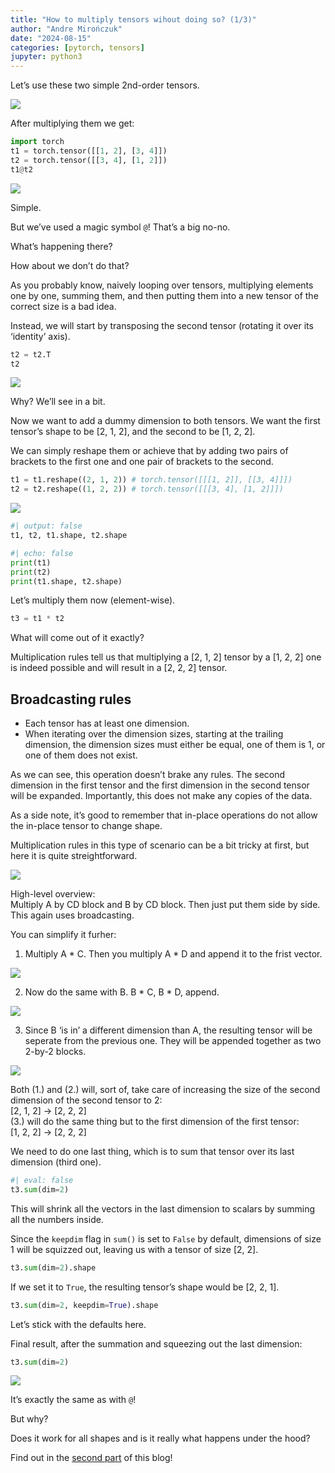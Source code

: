 ```yaml
---
title: "How to multiply tensors wihout doing so? (1/3)"
author: "Andre Mirończuk"
date: "2024-08-15"
categories: [pytorch, tensors]
jupyter: python3
---
```


Let's use these two simple 2nd-order tensors.

![](./simple_tensors.png){fig-align="center"}

After multiplying them we get:

```python
import torch
t1 = torch.tensor([[1, 2], [3, 4]])
t2 = torch.tensor([[3, 4], [1, 2]])
t1@t2
```

![](./simple_matmul.png){fig-align="center"}

Simple.

But we've used a magic symbol `@`! That's a big no-no.

What's happening there?

How about we don't do that?

As you probably know, naively looping over tensors, multiplying elements one by one,
summing them, and then putting them into a new tensor of the correct size is a
bad idea.

Instead, we will start by transposing the second tensor (rotating it over its
'identity' axis).

```python
t2 = t2.T
t2
```

![](./tensor_transpose.png){fig-align="center"}

Why? We'll see in a bit.

Now we want to add a dummy dimension to both tensors. We want the first
tensor's shape to be [2, 1, 2], and the second to be [1, 2, 2].

We can simply reshape them or achieve that by adding two pairs of brackets to the
first one and one pair of brackets to the second.

```python
t1 = t1.reshape((2, 1, 2)) # torch.tensor([[[1, 2]], [[3, 4]]])
t2 = t2.reshape((1, 2, 2)) # torch.tensor([[[3, 4], [1, 2]]])
```

![](./tensor_reshaping.png){fig-align="center"}

```python
#| output: false
t1, t2, t1.shape, t2.shape
```

```python
#| echo: false
print(t1)
print(t2)
print(t1.shape, t2.shape)
```

Let's multiply them now (element-wise).
```python
t3 = t1 * t2
```

What will come out of it exactly?

Multiplication rules tell us that multiplying a [2, 1, 2] tensor by a [1, 2, 2] one
is indeed possible and will result in a [2, 2, 2] tensor.

::: {.callout-tip appearance="simple"}
## Broadcasting rules
* Each tensor has at least one dimension.
* When iterating over the dimension sizes, starting at the trailing dimension,
  the dimension sizes must either be equal, one of them is 1, or one of them does
  not exist.
:::

As we can see, this operation doesn't brake any rules. The second dimension in
the first tensor and the first dimension in the second tensor will be expanded.
Importantly, this does not make any copies of the data.

::: {.callout-note appearance="simple"}
As a side note, it's good to remember that in-place operations do not allow the in-place
tensor to change shape.
:::

Multiplication rules in this type of scenario can be a bit tricky at first, but
here it is quite streightforward.

![](./t1_t2_stripped.png){fig-align="center"}

High-level overview:  
Multiply A by CD block and B by CD block. Then just put them side by side. This again uses
broadcasting.

You can simplify it furher:  

1. Multiply A * C. Then you multiply A * D and append it to the frist vector.

![](./t1_t2_first_operation.png){fig-align="center"}

2. Now do the same with B. B * C, B * D, append.

![](./t1_t2_second_operation.png){fig-align="center"}

3. Since B 'is in' a different dimension than A, the resulting tensor will be
seperate from the previous one. They will be appended together as two 2-by-2
blocks.

![](./t1_t2_third_operation.png){fig-align="center"}

Both (1.) and (2.) will, sort of, take care of increasing the size of the second
dimension of the second tensor to 2:  
[2, 1, 2] -> [2, 2, 2]  
(3.) will do the same thing but to the first dimension of the first tensor:  
[1, 2, 2] -> [2, 2, 2]

We need to do one last thing, which is to sum that tensor over its last
dimension (third one).

```python
#| eval: false
t3.sum(dim=2)
```

This will shrink all the vectors in the last dimension to scalars by summing
all the numbers inside.

Since the `keepdim` flag in `sum()` is set to `False` by default,
dimensions of size 1 will be squizzed out, leaving us with a tensor of size [2,
2].

```python
t3.sum(dim=2).shape
```

If we set it to `True`, the resulting tensor's shape would be [2, 2, 1].

```python
t3.sum(dim=2, keepdim=True).shape
```

Let's stick with the defaults here.

Final result, after the summation and squeezing out the last dimension:

```python
t3.sum(dim=2)
```

![](./simple_matmul.png){fig-align="center"}

It's exactly the same as with `@`!

But why?

Does it work for all shapes and is it really what happens under the hood?

Find out in the [second part](../HowToMultiplyTensorsWithoutDoingSo2/index.qmd) of this blog!
